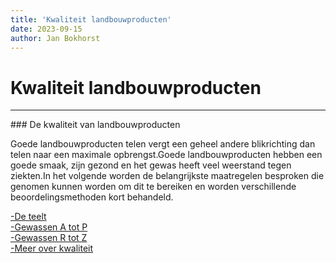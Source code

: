 ```yaml
---
title: 'Kwaliteit landbouwproducten'
date: 2023-09-15
author: Jan Bokhorst
---
```


# Kwaliteit landbouwproducten

---


        

 ### De kwaliteit van landbouwproducten

 Goede landbouwproducten telen vergt een geheel andere blikrichting dan telen naar een maximale opbrengst.Goede landbouwproducten hebben een goede smaak, zijn gezond en het gewas heeft veel weerstand tegen ziekten.In het volgende worden de belangrijkste maatregelen besproken die genomen kunnen worden om dit te bereiken en worden verschillende beoordelingsmethoden kort behandeld.



[-De teelt](bodem-en-productkwaliteit.html)  
[-Gewassen A tot P](per-gewas.html)  
[-Gewassen R tot Z](gewassen-q-tot-z.html)  
[-Meer over kwaliteit](kwaliteitsnormen-e-d.html)  


